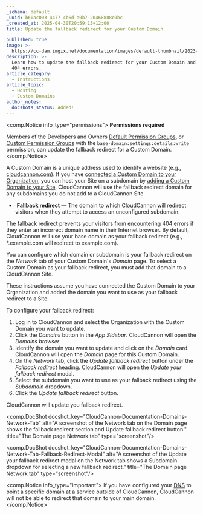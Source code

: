 ```yaml
---
_schema: default
_uuid: b60ac003-4477-4b6d-a0b7-20468888c0bc
_created_at: 2025-04-30T20:59:13+12:00
title: Update the fallback redirect for your Custom Domain

published: true
image: >-
  https://cc-dam.imgix.net/documentation/images/default-thumbnail/2023-Q4/CloudCannon-Documentation-Thumbnail.png
description: >-
  Learn how to update the fallback redirect for your Custom Domain and prevent
  404 errors.
article_category:
  - Instructions
article_topic:
  - Hosting
  - Custom Domains
author_notes:
  docshots_status: Added!
---
```

<comp.Notice info_type="permissions">
  **Permissions required**

  Members of the Developers and Owners [Default Permission Groups](/documentation/articles/what-are-default-permission-groups/), or [Custom Permission Groups](/documentation/articles/what-are-custom-permission-groups/) with the `base-domain:settings:details:write` permission, can update the fallback redirect for a Custom Domain.
</comp.Notice>

A Custom Domain is a unique address used to identify a website (e.g., [cloudcannon.com](https://cloudcannon.com)). If you have <a href="/documentation/articles/connect-a-custom-domain-to-your-organization/" target="_blank" rel="noopener">connected a Custom Domain to your Organization</a>, you can host your Site on a subdomain by [adding a Custom Domain to your Site](/documentation/articles/add-a-custom-domain-to-your-site/). CloudCannon will use the fallback redirect domain for any subdomains you do not add to a CloudCannon Site.

* &nbsp;**Fallback redirect** — The domain to which CloudCannon will redirect visitors when they attempt to access an unconfigured subdomain.

The fallback redirect prevents your visitors from encountering 404 errors if they enter an incorrect domain name in their Internet browser. By default, CloudCannon will use your base domain as your fallback redirect (e.g., \*.example.com will redirect to example.com).

You can configure which domain or subdomain is your fallback redirect on the *Network* tab of your Custom Domain's *Domain* page. To select a Custom Domain as your fallback redirect, you must add that domain to a CloudCannon Site.

These instructions assume you have connected the Custom Domain to your Organization and added the domain you want to use as your fallback redirect to a Site.

To configure your fallback redirect:

1. Log in to CloudCannon and select the Organization with the Custom Domain you want to update.
2. Click the *Domains* button in the *App Sidebar*. CloudCannon will open the *Domains browser*.
3. Identify the domain you want to update and click on the *Domain* card. CloudCannon will open the *Domain* page for this Custom Domain.
4. On the *Network* tab, click the *Update fallback redirect* button under the *Fallback redirect* heading. CloudCannon will open the *Update your fallback redirect* modal.
5. Select the subdomain you want to use as your fallback redirect using the *Subdomain* dropdown.
6. Click the *Update fallback redirect* button.

CloudCannon will update you fallback redirect.

<comp.DocShot docshot_key="CloudCannon-Documentation-Domains-Network-Tab" alt="A screenshot of the Network tab on the Domain page shows the fallback redirect section and Update fallback redirect button." title="The Domain page Network tab" type="screenshot"/>

<comp.DocShot docshot_key="CloudCannon-Documentation-Domains-Network-Tab-Fallback-Redirect-Modal" alt="A screenshot of the Update your fallback redirect modal on the Network tab shows a Subdomain dropdown for selecting a new fallback redirect." title="The Domain page Network tab" type="screenshot"/>

<comp.Notice info_type="important">
  If you have configured your [DNS](/documentation/articles/what-is-dns/) to point a specific domain at a service outside of CloudCannon, CloudCannon will not be able to redirect that domain to your main domain.
</comp.Notice>